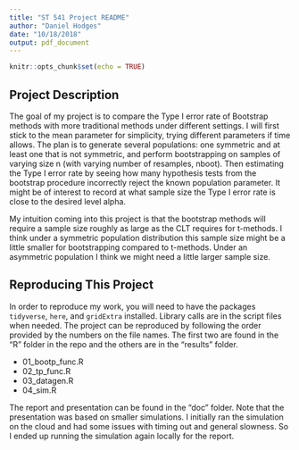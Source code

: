 ```yaml
---
title: "ST 541 Project README"
author: "Daniel Hodges"
date: "10/18/2018"
output: pdf_document
---
```


```r
knitr::opts_chunk$set(echo = TRUE)
```

## Project Description

The goal of my project is to compare the Type I error rate of Bootstrap methods with more traditional methods under different settings. I will first stick to the mean parameter for simplicity, trying different parameters if time allows. The plan is to generate several populations: one symmetric and at least one that is not symmetric, and perform bootstrapping on samples of varying size n (with varying number of resamples, nboot). Then estimating the Type I error rate by seeing how many hypothesis tests from the bootstrap procedure incorrectly reject the known population parameter. It might be of interest to record at what sample size the Type I error rate is close to the desired level alpha.

My intuition coming into this project is that the bootstrap methods will require a sample size roughly as large as the CLT requires for t-methods. I think under a symmetric population distribution this sample size might be a little smaller for bootstrapping compared to t-methods. Under an asymmetric population I think we might need a little larger sample size.

## Reproducing This Project

In order to reproduce my work, you will need to have the packages `tidyverse`, `here`, and `gridExtra` installed. Library calls are in the script files when needed. The project can be reproduced by following the order provided by the numbers on the file names. The first two are found in the "R" folder in the repo and the others are in the "results" folder.

- 01_bootp_func.R
- 02_tp_func.R
- 03_datagen.R
- 04_sim.R

The report and presentation can be found in the "doc" folder. Note that the presentation was based on smaller simulations. I initially ran the simulation on the cloud and had some issues with timing out and general slowness. So I ended up running the simulation again locally for the report.